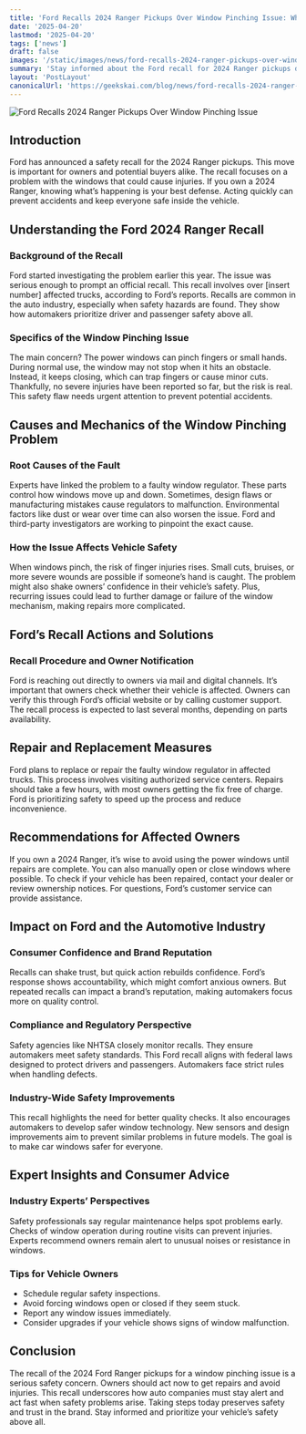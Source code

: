 ```yaml
---
title: 'Ford Recalls 2024 Ranger Pickups Over Window Pinching Issue: What You Need to Know'
date: '2025-04-20'
lastmod: '2025-04-20'
tags: ['news']
draft: false
images: '/static/images/news/ford-recalls-2024-ranger-pickups-over-window-pinching-issue.png'
summary: 'Stay informed about the Ford recall for 2024 Ranger pickups due to a window pinching issue. Learn what you need to know and how to stay safe.'
layout: 'PostLayout'
canonicalUrl: 'https://geekskai.com/blog/news/ford-recalls-2024-ranger-pickups-over-window-pinching-issue/'
---
```


![Ford Recalls 2024 Ranger Pickups Over Window Pinching Issue](/static/images/news/ford-recalls-2024-ranger-pickups-over-window-pinching-issue.png)

## Introduction

Ford has announced a safety recall for the 2024 Ranger pickups. This move is important for owners and potential buyers alike. The recall focuses on a problem with the windows that could cause injuries. If you own a 2024 Ranger, knowing what’s happening is your best defense. Acting quickly can prevent accidents and keep everyone safe inside the vehicle.

## Understanding the Ford 2024 Ranger Recall
### Background of the Recall

Ford started investigating the problem earlier this year. The issue was serious enough to prompt an official recall. This recall involves over [insert number] affected trucks, according to Ford’s reports. Recalls are common in the auto industry, especially when safety hazards are found. They show how automakers prioritize driver and passenger safety above all.

### Specifics of the Window Pinching Issue

The main concern? The power windows can pinch fingers or small hands. During normal use, the window may not stop when it hits an obstacle. Instead, it keeps closing, which can trap fingers or cause minor cuts. Thankfully, no severe injuries have been reported so far, but the risk is real. This safety flaw needs urgent attention to prevent potential accidents.

## Causes and Mechanics of the Window Pinching Problem
### Root Causes of the Fault

Experts have linked the problem to a faulty window regulator. These parts control how windows move up and down. Sometimes, design flaws or manufacturing mistakes cause regulators to malfunction. Environmental factors like dust or wear over time can also worsen the issue. Ford and third-party investigators are working to pinpoint the exact cause.

### How the Issue Affects Vehicle Safety

When windows pinch, the risk of finger injuries rises. Small cuts, bruises, or more severe wounds are possible if someone’s hand is caught. The problem might also shake owners’ confidence in their vehicle’s safety. Plus, recurring issues could lead to further damage or failure of the window mechanism, making repairs more complicated.

## Ford’s Recall Actions and Solutions
### Recall Procedure and Owner Notification

Ford is reaching out directly to owners via mail and digital channels. It’s important that owners check whether their vehicle is affected. Owners can verify this through Ford’s official website or by calling customer support. The recall process is expected to last several months, depending on parts availability.

## Repair and Replacement Measures

Ford plans to replace or repair the faulty window regulator in affected trucks. This process involves visiting authorized service centers. Repairs should take a few hours, with most owners getting the fix free of charge. Ford is prioritizing safety to speed up the process and reduce inconvenience.

## Recommendations for Affected Owners

If you own a 2024 Ranger, it’s wise to avoid using the power windows until repairs are complete. You can also manually open or close windows where possible. To check if your vehicle has been repaired, contact your dealer or review ownership notices. For questions, Ford’s customer service can provide assistance.

## Impact on Ford and the Automotive Industry
### Consumer Confidence and Brand Reputation

Recalls can shake trust, but quick action rebuilds confidence. Ford’s response shows accountability, which might comfort anxious owners. But repeated recalls can impact a brand’s reputation, making automakers focus more on quality control.

### Compliance and Regulatory Perspective

Safety agencies like NHTSA closely monitor recalls. They ensure automakers meet safety standards. This Ford recall aligns with federal laws designed to protect drivers and passengers. Automakers face strict rules when handling defects.

### Industry-Wide Safety Improvements

This recall highlights the need for better quality checks. It also encourages automakers to develop safer window technology. New sensors and design improvements aim to prevent similar problems in future models. The goal is to make car windows safer for everyone.

## Expert Insights and Consumer Advice
### Industry Experts’ Perspectives

Safety professionals say regular maintenance helps spot problems early. Checks of window operation during routine visits can prevent injuries. Experts recommend owners remain alert to unusual noises or resistance in windows.

### Tips for Vehicle Owners
- Schedule regular safety inspections.
- Avoid forcing windows open or closed if they seem stuck.
- Report any window issues immediately.
- Consider upgrades if your vehicle shows signs of window malfunction.
## Conclusion

The recall of the 2024 Ford Ranger pickups for a window pinching issue is a serious safety concern. Owners should act now to get repairs and avoid injuries. This recall underscores how auto companies must stay alert and act fast when safety problems arise. Taking steps today preserves safety and trust in the brand. Stay informed and prioritize your vehicle’s safety above all.
